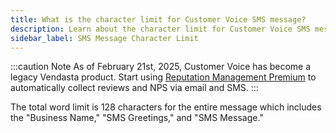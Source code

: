 ```yaml
---
title: What is the character limit for Customer Voice SMS message?
description: Learn about the character limit for Customer Voice SMS messages.
sidebar_label: SMS Message Character Limit
---
```


:::caution Note
As of February 21st, 2025, Customer Voice has become a legacy Vendasta product. Start using [Reputation Management Premium](https://partners.vendasta.com/marketplace/products/RM) to automatically collect reviews and NPS via email and SMS.
:::

The total word limit is 128 characters for the entire message which includes the "Business Name," "SMS Greetings," and "SMS Message."